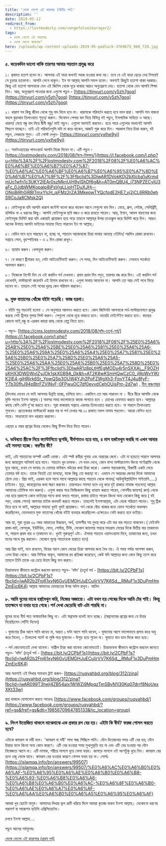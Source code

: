 ```yaml
---
title: 'ভেঙ্গে ফেলো এই কারগার (দ্বিতীয় পর্ব)'
description: ''
date: 2019-05-12
redirect_from:
  - https://lostmodesty.com/vengefeloeikaragar2/
tags:
  - ভেঙ্গে ফেলো এই কারাগার
  - ভেঙ্গে ফেলো কারাগার"
hero: /uploads/wp-content-uploads-2019-05-padlock-3769675_960_720.jpg
---
```


### ৫. কয়েকদিন ভালো থাকি তারপর আবার শয়তান প্রলুব্ধ করে

১। প্রথমত হতাশ হবেন না। আপনার এই যাত্রা কখনই সহজ হওয়ার কথা নয়। তবে যে এই যাত্রা ছেড়ে দেয় নিশ্চয়ই সে চূড়ান্ত হতভাগা। আপনি লেগে থাকুন। ইন শা আল্লাহ্‌ আপনি সফল হবেন। অবশ্যই কিছুটা হতাশা থাকা দরকার। কিন্তু এই হতাশা আপনাকে যেন এই জিনিস থেকে দূরে থাকার আরও অনুপ্রেরণা দেয়। হতাশা থেকে যেন আপনি শিক্ষা নিন। আর, অনুপ্রেরণা পাওয়ার জন্য এগুলো পড়ুন - [https://tinyurl.com/y5zh7goq](https://tinyurl.com/y5zh7goq) [https://tinyurl.com/y5zh7goq](https://tinyurl.com/y5zh7goq)

২। খারাপ সব কিছু জীবন থেকে শুধু বাদ দিলে হবে না। খারাপকে পরিবর্তন করতে হবে ভাল দ্বারা। আপনি গান বাজনা বদলে কুরআন তিলাওয়াত শুনুন/ করুন। বিনোদন পেপার বাদ দিয়ে বিভিন্ন বই পড়ুন, ইসলামিক সাহিত্য ও আছে। খারাপ/ মেয়ে বন্ধু বাদ দিয়ে দ্বীনী বন্ধু/ ভাই গড়ুন। এগুলো অবশ্যই করবেন। হতে পারে এগুলোর অভাবেই আপনি পিছলে যাচ্ছেন। তাই এই পরিবর্তনগুলি যদি না করে থাকেন, আজই শুরু করে দিন। পরকাল নিয়ে চিন্তা করুন, বই পড়ুন, লেকচার শুনুন। এই পোস্ট দেখুন- [https://tinyurl.com/yxlhe9yj](https://tinyurl.com/yxlhe9yj)

৩। সফটওয়্যারের পাসওয়ার্ড আপনি নিজে দিবেন না। এটি পড়ুন - [https://lostmodesty.com/2018/08/বিষে-বিষক্ষয়/](https://l.facebook.com/l.php?u=http%3A%2F%2Flostmodesty.com%2F2018%2F08%2F%E0%A6%AC%E0%A6%BF%E0%A6%B7%E0%A7%87-%E0%A6%AC%E0%A6%BF%E0%A6%B7%E0%A6%95%E0%A7%8D%E0%A6%B7%E0%A7%9F%2F%3Ffbclid%3DIwAR1DVokKDj2bXIcba1uKrmdmUc1wfn1c3UKY2IEAr0szMknUjH9vIShDf6g&h=AT0mQBU4_j73NPZECylU3aFc_0JdbWMKopaIp8iPsVjgLLioHTDuXJHj--ONoBiRh0jRBlTmxYIcH_qjFMz2rZA3MkepwTYQcfqdE2HE7_vj2jCL6RRb0ehS9CoJa8CMsk2Q)

৪। ফেইসবুকে যদি আপনি খারাপ কন্টেন্ট ফলো করে থাকেন আগে সেগুলো বাদ দিন। মেয়ে, গ্রুপ, পেইজ, সেলিব্রিটি, হলিউড বা এ ধরনের কিছু। আপনি ফেইসবুকে ছবি বন্ধও ও করে রাখতে পারেন। আর, ইমান, আমল বাচানোর জন্য ফেইসবুক ডিলিট করা যদি একান্তই প্রয়োজন হয়ে পড়ে তাহলে আল্লাহ্‌র উপর তাওাক্কুল করে ডিলিট করে দিন। আরও অনেক উপায়ে আপনি ভাইদের সাহায্য নিতে পারবেন ইন শা আল্লাহ্‌।

৫। যেদিন মনে হবে পারছেন না, হচ্ছে না, শয়তান আজেবাজে চিন্তা মাথায় আনছে ওইদিন/ পরদিন রোজা রাখবেন। সপ্তাহে সোম, বৃহস্পতিবার - এ ২ দিন রোজা রাখুন।

৬। ব্যায়াম করুন। খেলাধুলা করুন।

৭। যে কারণে ট্রিগারড হন, সেটা আইডেন্টিফাই করুন। সে সময়, দিন আইডেন্টিফাই করুন। সেভাবে সতর্কতা অবলম্বন করুন।

৮। নিজেকে টার্গেট দিন যে এই কয়দিন পর্ন দেখবনা। প্রথম প্রথম দিন গনুন, তারপর বন্ধ করে দিন। এই কয়দিন পর্ন দেখেননি, মাস্টারবেট করেননি এই হিসাব রাখবেন না। এগুলা মাথায় আনবেন না। আপনি তো আর সেই পথে ফিরে যাবেন না। তাহলে সেই পথের দূরত্ব কেন পরিমাপ করবেন।

### ৬. মুক্ত বাতাসের খোঁজে বইটা পড়েছি। কাজ হয়না।

\- বইটা শুধু পড়লেই হবেনা । সে অনুসারে আমলও করতে হবে। কোন জিনিসটা আপনাকে পর্ন-মাস্টারবেশনে প্রলুব্ধ করছে সেই ট্রিগার গুলার লিস্ট করুন। সেগুলো থেকে দূরে থাকতে হবে। ডায়েরি মেইন্টেইন করতে হবে। কাছের কোনো ভাই,বন্ধু বা এরকম কারো কাছ থেকে হেল্প নিতে হবে।

\- পড়ুন- [https://cms.lostmodesty.com/2018/08/ফাঁদ-চতুর্থ-পর্ব/](https://l.facebook.com/l.php?u=http%3A%2F%2Flostmodesty.com%2F2018%2F08%2F%25E0%25A6%25AB%25E0%25A6%25BE%25E0%25A6%2581%25E0%25A6%25A6-%25E0%25A6%259A%25E0%25A6%25A4%25E0%25A7%2581%25E0%25A6%25B0%25E0%25A7%258D%25E0%25A6%25A5-%25E0%25A6%25AA%25E0%25A6%25B0%25E0%25A7%258D%25E0%25A6%25AC%2F%3Ffbclid%3DIwAR1z8pLtHfEgMODu4r5nSXXAi__F9OZHsKHX3DWDWxIZyJOk1skXGB9A_Gk&h=AT2K8wKSmHQwCzC0_jIRoWvYIKrK2IE4-gIHRirk6Sr_YpwQSp3OUW4YJh2PoFZWgXh3-FpvYT4J4u8fyF-Y7b30fhJ94pBtrFZVINvF-0FPwuOC7df0evvdCehOUisPm-2d7w) , [নীল কৃষ্ণগহ্বর](https://cms.lostmodesty.com/2019/05/nilkrishnogohobor/)

(উৎসাহ দেবেন যে ভাই আপনার উন্নতি হচ্ছে, চালিয়ে যান। একদিনে তো আর পারবেন না । ধীরে ধীরে আসক্তি থেকে মুক্তি পাবেন ইনশা আল্লাহ।) অবসর সময় ভালোমতো কাজে লাগাতে হবে । চোখের হেফাযত করতে হবে। আল্লাহ্‌র কাছে বেশি বেশি দু’আ করতে হবে। সূরা বাকারাহ সপ্তাহে একবার তিলাওয়াত করতে হবে। না পারলে তিলাওয়াত শুনবেন। প্রত্যেকবার মাস্টারবেট করার পর বা পর্ন দেখার পর ১০ রাকাত নফল নামায পড়বেন। আরো বেশিও হতে পারে। সাধ্যমতো দান খয়রাত করবেন।

এছাড়া ৪ নম্বর প্রশ্নের উত্তর থেকেও কিছু টিপস দিয়ে দিতে পারেন।

### ৭. ভবিষ্যত স্ত্রীকে নিয়ে ফ্যান্টাসিতে ভুগছি, বীর্যপাতও হয়ে যায়, ৪ মাস হস্তমৈথুন করছি না এখন আবার এই সমস্যা হচ্ছে। করণীয় কী?

ভাই, এটা শয়তানের অস্পষ্ট একটি ধোকা। এটা স্পষ্ট কবীরা গুনাহ এবং অন্তরের জেনা। এটা না ছাড়তে পারলে আপনার জন্য জাহান্নাম অনিবার্য হয়ে যাবে। শয়তান খুব চালাক। সে যখন দেখে, কোন বান্দা মাস্টারবেশন কিংবা পর্ণোগ্রাফি থেকে দূরে আছে, তখন সে ভাবায় যে তোমার ভবিষ্যৎ বউয়ের কথা চিন্তা করো। একদম পরহেজগার, হিজাবী একটা মেয়ে তোমার বউ হবে। তাকে নিয়েই তো ভাবছো, বাজে কিছু তো করছো না। এভাবে সে অন্তরের জেনার দিকে আমাদের ঠেলে দেয়। প্রিয় ভাই, এরকম হলে সাথে সাথে আল্লাহর কাছে শয়তান থেকে পানাহ( আউযুবিল্লাহিমিশ শাইতানি.....) চাইবেন। মৃত্যু, জাহান্নামের কথা স্মরণ করবেন। তারপরেও সমস্যা হলে ওযু করে দুই রাকাত নামাজ পড়বেন( আল্লাহ আমাদের তৌফিক দান করুন)। এগুলা করার পরে ফিজিক্যাল কিছু ব্যায়াম করতে পারেন, গোপনীয় জায়গা( রুম) থেকে বের হয়ে প্রকাশ্যে কোন ভাইয়ের সাথে কথা বলতে পারেন, রাস্তায় হাটতে পারেন কিংবা অন্য যেকোন কিছু করে ( বই পড়া, ওয়াজ শোনা) আপনার মাইন্ড কনভার্ট করতে পারেন। তাহলেই ইনশাআল্লাহ, এটা থেকে পরিত্রাণ পাবেন। শুধু ট্রিক দিয়ে হবে না ভাই, আল্লাহর সাহায্য খুবই খুবই প্রয়োজন। পর্ন থেকে বেঁচে থাকার জন্য যেমন সতর্কতা অবলম্বন করেছিলেন, যেমনভাবে মুক্ত বাতাসের খোঁজে বইটা ব্যবহার করেছিলেন এক্ষেত্রেও সেটা করতে হবে ভাইয়া।

আর হ্যা, সুরা নূরের ৩০ নম্বর আয়াতের উচ্চারন, অর্থ, তাফসীর সহ মুখস্থ করে এটা বার বার পড়তে থাকবেন।( মেইনলি রাস্তা-ঘাট, ফেসবুক, ইউটিউব, ফোন, পোষ্টার, টিভি, যেকোন জায়গায় গায়রে মাহরাম মেয়ের দিকে দ্বিতীয় বার তাকাবেন না, পারলে প্রথম বার ও তাকাবেন না। খুবই গুরুত্বপূর্ণ এটা। ঐসময় শয়তান ওয়াসওয়াসা দিবে, তাকানোর জন্য, তখন মনের সাথে যুদ্ধ করবেন। যেকোন মূল্যে শয়তানকে হারাতে হবে)

আর প্রিয় ভাই, মনে রাখবেন, বিয়ের আগে কোন মেয়ের চিন্তা আপনার জন্য বৈধ নয়। ঐ সময় পর্যন্ত অপেক্ষা করুন, এসব চিন্তা থেকে। আর নিশ্চিন্ত থাকুন, আমাদের রব প্রতিজ্ঞা করেছেন, কেউ যদি আল্লাহর জন্য কোন কিছু ত্যাগ করে তাহলে তিনি তাকে এর চেয়ে উত্তম কিছু দান করবে।

চিন্তাভাবনা কীভাবে কন্ট্রোল করবেন জানতে পড়ুন- ‘ফাঁদ’ (চতুর্থ পর্ব - [https://bit.ly/2CPbF1s](https://bit.ly/2CPbF1s?fbclid=IwAR2b2Fnj61xyN6GvUEMDHJuECuIirVV7K6Sd__RMuF1x3DuPmHmZmEic6K4) আল্লাহ আমাদের হেদায়তের উপর অটল রাখুন। আমিন

### ৮. আমি ঘুমের মাঝে হস্থমৈথুন করি, নিজের অজান্তে। এটা যখন হয় শেষের দিকে আমি টের পাই। কিন্তু ততক্ষনে যা হবার হয়ে গেছে।পর্ন দেখা ছেড়েছি বাট এটা পারছি না।

ঘুমের মধ্যে বীর্য পাত অস্বাভাবিক কিছু না। এটা স্বপ্নদোষ বলেই মনে হচ্ছে। (স্বপ্নদোষের প্রশ্নের জন্য যে উত্তর দিয়েছিলেন সেটিই দিবেন)

\- ঘুমানোর ঠিক আগে পানি খাবেন না, অন্তত ১ ঘন্টা আগে পানি খাবেন, - ঘুমানোর আগে ভালোভাবে প্রসাব করে অযু করে নিবেন, - ঢিলাঢালা প্যান্ট বা লুঙ্গি পরে ঘুমাবেন - উপুড় হয়ে শুবেন না। ঘুমাতে যান ডান দিকে কাত হয়ে।

\- পর্ন কোনোমতেই দেখা যাবেনা। অশ্লীল চিন্তা করা যাবেনা কোনোমতেই। চিন্তাভাবনা কীভাবে কন্ট্রোল করবেন জানতে পড়ুন- ‘ফাঁদ’ (চতুর্থ পর্ব - [https://bit.ly/2CPbF1s](https://bit.ly/2CPbF1s?fbclid=IwAR2b2Fnj61xyN6GvUEMDHJuECuIirVV7K6Sd__RMuF1x3DuPmHmZmEic6K4)

আর অবশ্যই এই লিখার সমাধান ট্রাই করুন- [https://ruqyahbd.org/blog/312/zina](https://ruqyahbd.org/blog/312/zina?fbclid=IwAR099T3hejl4ZB54aix1WWZi9MpqzTmSBvN1I30Kq07drrf8NoUexXKt33w)

প্রশ্ন থাকলে যোগাযোগ করতে পারেনঃ [https://www.facebook.com/groups/ruqyahbd/](https://www.facebook.com/groups/ruqyahbd/?ref=gs&fref=gs&dti=1985670964785133&hc_location=group)

### ৯. লিংগ উত্তেজিত থাকলে মাঝেমাঝে এক প্রকার রস বের হয়। এইটা কি বীর্য? ফরজ গোসল করতে হবে?

এটাকে কামরস বা মযী বলে। 'কামরস বা মযী' সাদা স্বচ্ছ পিচ্ছিল পানি। যৌন উত্তেজনার সময় এটি বের হয়; যৌন চিন্তার ফলে কিংবা অন্য কোন কারণে। এটি বের হওয়ার সময় সুখানুভূতি হয় না এবং এটি বের হওয়ার পর যৌন নিস্তেজতা আসে না। এটি নাপাক, শরীরে লাগলে ধুয়ে ফেলা ফরয। কাপড়ে লাগলে ওই অংশটুকু ধুয়ে নিন। কামরস বের হলে ওজু ভেঙ্গে যাবে। কামরস বের হওয়ার কারণে গোসল ফরয হয় না। সোর্সঃ [https://islamqa.info/bn/answers/99507](https://islamqa.info/bn/answers/99507/%E0%A6%AC%E0%A6%B0%E0%A6%AF-%E0%A6%95%E0%A6%AE%E0%A6%B0%E0%A6%B8-%E0%A6%93-%E0%A6%B8%E0%A6%A6-%E0%A6%B8%E0%A6%B0%E0%A6%AC-%E0%A6%8F%E0%A6%B0-%E0%A6%AE%E0%A6%A7%E0%A6%AF-%E0%A6%AA%E0%A6%B0%E0%A6%A5%E0%A6%95%E0%A6%AF)

আমরা খুব ছোটো মানুষ। আমাদের লিখার ভুল ত্রুটি ধরিয়ে দিলে আমরা কৃতজ্ঞ থাকব ইনশা আল্লাহ্‌। যেকোনো ধরণের পরামর্শ বা সাজেশন হাইলি এপ্রিসিয়েটেড।

চলবে ইনশা আল্লাহ্‌ ...

পড়ুন আগের পর্বগুলোঃ

[ভেঙ্গে ফেলো এই কারাগার (প্রথম পর্ব)](https://tinyurl.com/y6z5pmdg)
